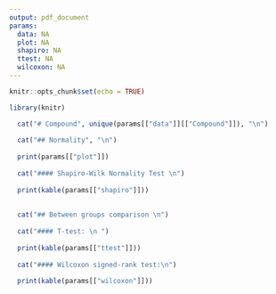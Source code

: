 ```yaml
---
output: pdf_document
params: 
  data: NA
  plot: NA
  shapiro: NA
  ttest: NA
  wilcoxon: NA
---
```


```r
knitr::opts_chunk$set(echo = TRUE)
```


```r
library(knitr)

  cat("# Compound", unique(params[["data"]][["Compound"]]), "\n")
  
  cat("## Normality", "\n")
  
  print(params[["plot"]])
  
  cat("#### Shapiro-Wilk Normality Test \n")
  
  print(kable(params[["shapiro"]]))
  
  
  cat("## Between groups comparison \n")
  
  cat("#### T-test: \n ")
  
  print(kable(params[["ttest"]]))
  
  cat("#### Wilcoxon signed-rank test:\n")
  
  print(kable(params[["wilcoxon"]]))
  

```
